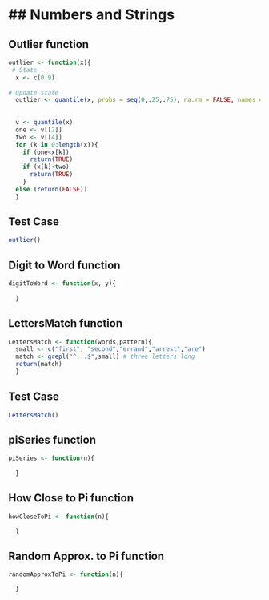 ## Numbers and Strings
========================================================

## Outlier function
```r
outlier <- function(x){
 # State
  x <- c(0:9)
  
# Update state
  outlier <- quantile(x, probs = seq(0,.25,.75), na.rm = FALSE, names = TRUE)
  
  
  v <- quantile(x)
  one <- v[[2]]
  two <- v[[4]]
  for (k in 0:length(x)){
    if (one<x[k])
      return(TRUE)
    if (x[k]<two)
      return(TRUE)
    }
  else (return(FALSE))
  }
```
## Test Case
```r
outlier()
```
## Digit to Word function
```r
digitToWord <- function(x, y){
  
  }
```

## LettersMatch function
```r
LettersMatch <- function(words,pattern){
  small <- c("first", "second","errand","arrest","are")
  match <- grepl("^...$",small) # three letters long
  return(match)
  }
```

## Test Case
```r
LettersMatch()
```
## piSeries function
```r
piSeries <- function(n){
  
  }
```

## How Close to Pi function
```r
howCloseToPi <- function(n){

  }
```

## Random Approx. to Pi function
```r
randomApproxToPi <- function(n){

  }
```




